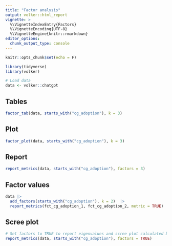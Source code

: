 ```yaml
---
title: "Factor analysis"
output: volker::html_report
vignette: >
  %\VignetteIndexEntry{Factors}
  %\VignetteEncoding{UTF-8}
  %\VignetteEngine{knitr::rmarkdown}
editor_options: 
  chunk_output_type: console
---
```


```r
knitr::opts_chunk$set(echo = F)

library(tidyverse)
library(volker)
```

```r

# Load data 
data <- volker::chatgpt
```


## Tables
```r

factor_tab(data, starts_with("cg_adoption"), k = 3)

```


## Plot
```r

factor_plot(data, starts_with("cg_adoption"), k = 3) 

```


## Report
```r

report_metrics(data, starts_with("cg_adoption"), factors = 3)

```


## Factor values
```r

data |> 
  add_factors(starts_with("cg_adoption"), k = 2)  |>
  report_metrics(fct_cg_adoption_1, fct_cg_adoption_2, metric = TRUE)

```


## Scree plot
```r

# Set factors to TRUE to report eigenvalues and scree plot calculated by psych::fa.parallel()
report_metrics(data, starts_with("cg_adoption"), factors = TRUE)

```

